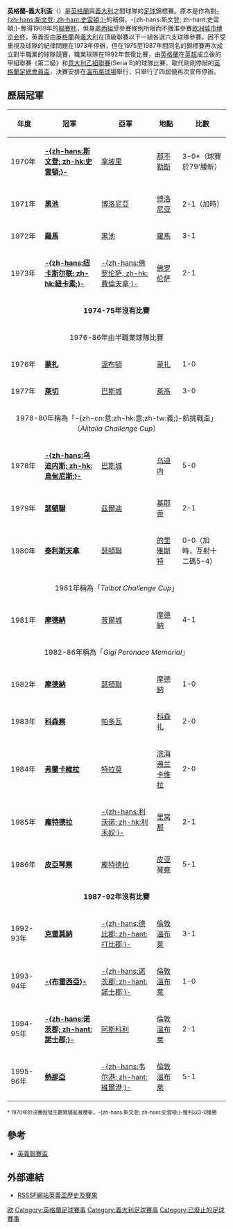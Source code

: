 {{noteTA
|G1=uefa
|G2=football
|T=zh-tw:英義盃;zh-hk:英意盃;zh-cn:英意杯;
|1=zh-tw:英義盃;zh-hk:英意盃;zh-cn:英意杯;
}}
'''英格蘭-義大利盃'''（{{lang-en|Anglo-Italian Cup}}）是[[英格蘭|英格蘭]]與[[義大利|義大利]]之間球隊的[[足球|足球]]錦標賽。原本是作為對[[斯文登足球俱乐部|-{zh-hans:斯文登; zh-hant:史雲頓;}-]]的補償，-{zh-hans:斯文登; zh-hant:史雲頓;}-奪得1969年的[[英格兰联赛杯|聯賽杯]]，但身處[[英格兰足球联赛|丙組]]受參賽條例所限而不獲准參賽[[欧洲联盟杯|欧洲城市博览会杯]]，英義盃由[[英格蘭|英格蘭]]與[[義大利|義大利]]在頂級聯賽以下一組各選六支球隊參賽。因不受重視及球隊的紀律問題在1973年停辦，但在1975至1987年間同名的錦標賽再次成立對半職業的球隊競賽，職業球隊在1992年恢復比賽，由[[英格蘭|英格蘭]]在[[英超|英超]]成立後的甲組聯賽《第二級》和[[意大利足球乙級聯賽|意大利乙組聯賽]](Seria B)的球隊比賽，取代剛剛停辦的[[英格蘭足總會員盃|英格蘭足總會員盃]]，決賽安排在[[溫布萊球場|溫布萊球場]]舉行，只舉行了四屆便再次宣佈停辦。

== 歷屆冠軍 ==
{|class="wikitable"
!'''年度'''
!'''冠軍'''
!'''亞軍'''
!'''地點'''
!'''比數'''
|-
|1970年
|{{flagicon|England}} '''[[斯文登足球俱乐部|-{zh-hans:斯文登; zh-hk:史雲頓;}-]]'''
|{{flagicon|Italy}} [[拿坡里足球會|拿坡里]]
|[[那不勒斯|那不勒斯]]
|3-0*（球賽於79'腰斬）
|-
|1971年
|{{flagicon|England}} '''[[黑池足球俱乐部|黑池]]'''
|{{flagicon|Italy}} [[博洛尼亚足球俱乐部|博洛尼亞]]
|[[博洛尼亚|博洛尼亚]]
|2-1（加時）
|-
|1972年
|{{flagicon|Italy}} '''[[羅馬足球俱樂部|羅馬]]'''
|{{flagicon|England}} [[黑池足球俱乐部|黑池]]
|[[羅馬|羅馬]]
|3-1
|-
|1973年
|{{flagicon|England}} '''[[纽卡斯尔联足球俱乐部|-{zh-hans:纽卡斯尔联; zh-hk:紐卡素;}-]]'''
|{{flagicon|Italy}} [[佛罗伦萨足球俱乐部|-{zh-hans:佛罗伦萨; zh-hk:費倫天拿;}-]]
|[[佛罗伦萨|佛罗伦萨]]
|2-1 
|-
|colspan=5 align=center| '''1974-75年沒有比賽'''
|-
|colspan=5 align=center| 1976-86年由半職業球隊比賽
|-
|1976年 
|{{flagicon|Italy}} '''[[蒙扎足球俱乐部|蒙扎]]'''
|{{flagicon|England}} [[溫布頓足球俱樂部|溫布頓]]
|[[蒙扎|蒙扎]]
|1-0
|-
|1977年 
|{{flagicon|Italy}} '''[[萊切足球俱樂部|萊切]]'''
|{{flagicon|England}} [[巴斯城足球會|巴斯城]]  
|[[萊高|萊高]]
|3-0
|-
|colspan=5 align=center|1978-80年稱為「-{zh-cn:意;zh-hk:意;zh-tw:義;}-航挑戰盃」（''Alitalia Challenge Cup''）
|-
|1978年 
|{{flagicon|Italy}} '''[[乌迪内斯足球俱乐部|-{zh-hans:乌迪内斯; zh-hk:烏甸尼斯;}-]]'''  
|{{flagicon|England}} [[巴斯城足球會|巴斯城]]  
|[[乌迪内|乌迪内]]
|5-0
|-
|1979年 
|{{flagicon|England}} '''[[瑟頓聯足球俱樂部|瑟頓聯]]'''  
|{{flagicon|Italy}} [[茲爾迪足球會|茲爾迪]]  
|[[基耶蒂|基耶蒂]]
|2-1
|-
|1980年 
|{{flagicon|Italy}} '''[[特里斯蒂納足球俱樂部|泰利斯天拿]]'''  
|{{flagicon|England}} [[瑟頓聯足球會|瑟頓聯]]  
|[[的里雅斯特|的里雅斯特]]
|0-0（加時，互射十二碼5-4）
|-
|colspan=5 align=center|1981年稱為「''Talbot Challenge Cup''」
|-
|1981年 
|{{flagicon|Italy}} '''[[摩德納足球俱樂部|摩德納]]'''
|{{flagicon|England}} [[普爾城足球會|普爾城]]
|[[摩德納|摩德納]]
|4-1
|-
|colspan=5 align=center|1982-86年稱為「''Gigi Peronace Memorial''」
|-
|1982年 
|{{flagicon|Italy}} '''[[摩德納足球俱樂部|摩德納]]'''
|{{flagicon|England}} [[瑟頓聯足球俱樂部|瑟頓聯]] 
|[[摩德納|摩德納]]
|1-0
|-
|1983年 
|{{flagicon|Italy}} '''[[科森察足球會|科森察]]'''  
|{{flagicon|Italy}} [[帕多瓦足球俱樂部|帕多瓦]]  
|[[科森扎|科森扎]]
|2-0
|-
|1984年 
|{{flagicon|Italy}} '''[[弗蘭卡維拉體育會|弗蘭卡維拉]]'''  
|{{flagicon|Italy}} [[特拉莫體育會|特拉莫]]  
|[[滨海弗兰卡维拉|滨海弗兰卡维拉]]
|2-0
|-
|1985年 
|{{flagicon|Italy}} '''[[龐特德拉體育會|龐特德拉]]'''  
|{{flagicon|Italy}} [[利沃诺足球俱乐部|-{zh-hans:利沃诺; zh-hk:利禾奴;}-]]  
|[[里窝那|里窝那]]
|2-1
|-
|1986年 
|{{flagicon|Italy}} '''[[皮亞琴察足球俱樂部|皮亞琴察]]'''
|{{flagicon|Italy}} [[龐特德拉體育會|龐特德拉]] 
|[[皮亚琴察|皮亚琴察]]
|5-1
|-
|colspan=5 align=center| '''1987-92年沒有比賽'''
|-
|1992-93年
|{{flagicon|Italy}} '''[[克雷莫納體育會|克雷莫納]]'''
|{{flagicon|England}} [[德比郡足球俱乐部|-{zh-hans:德比郡; zh-hant:打比郡;}-]]
|[[倫敦|倫敦]][[溫布萊球場|溫布萊]]
|3-1
|-
|1993-94年
|{{flagicon|Italy}} '''[[布雷西亚足球俱乐部|-{布雷西亞}-]]'''
|{{flagicon|England}} [[諾士郡足球會|-{zh-hans:诺茨郡; zh-hant:諾士郡;}-]]
|[[倫敦|倫敦]][[溫布萊球場|溫布萊]]
|1-0
|-
|1994-95年
|{{flagicon|England}} '''[[諾士郡足球會|-{zh-hans:诺茨郡; zh-hant:諾士郡;}-]]'''
|{{flagicon|Italy}} [[阿斯科利足球俱樂部|阿斯科利]]
|[[倫敦|倫敦]][[溫布萊球場|溫布萊]]
|2-1
|-
|1995-96年
|{{flagicon|Italy}} '''[[热那亚板球与足球俱乐部|熱那亞]]'''
|{{flagicon|England}} [[韦尔港足球俱乐部|-{zh-hans:韦尔港; zh-hant:維爾港;}-]]
|[[倫敦|倫敦]][[溫布萊球場|溫布萊]]
|5-1
|}

<small>* 1970年的決賽因發生觀眾騷亂被腰斬，-{zh-hans:斯文登; zh-hant:史雲頓;}-獲判以3-0獲勝</small>

== 參考 ==
*[[英義聯賽盃|英義聯賽盃]]

== 外部連結 ==
* [http://www.rsssf.com/tablesa/angloitalian.html RSSSF網站英義盃歷史及賽果] {{Wayback|url=http://www.rsssf.com/tablesa/angloitalian.html |date=20170912075013 }}

{{國際俱樂部足球賽事}}

[[Category:國際俱樂部足球賽事|欧]]
[[Category:英格蘭足球賽事|Category:英格蘭足球賽事]]
[[Category:義大利足球賽事|Category:義大利足球賽事]]
[[Category:已廢止的足球賽事|Category:已廢止的足球賽事]]